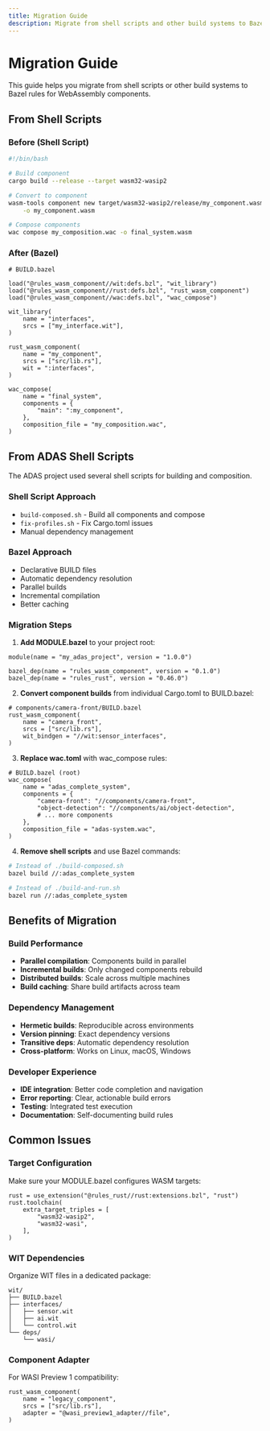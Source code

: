 ```yaml
---
title: Migration Guide
description: Migrate from shell scripts and other build systems to Bazel rules for WebAssembly components
---
```


# Migration Guide

This guide helps you migrate from shell scripts or other build systems to Bazel rules for WebAssembly components.

## From Shell Scripts

### Before (Shell Script)

```bash
#!/bin/bash

# Build component
cargo build --release --target wasm32-wasip2

# Convert to component
wasm-tools component new target/wasm32-wasip2/release/my_component.wasm \
    -o my_component.wasm

# Compose components
wac compose my_composition.wac -o final_system.wasm
```

### After (Bazel)

```starlark
# BUILD.bazel

load("@rules_wasm_component//wit:defs.bzl", "wit_library")
load("@rules_wasm_component//rust:defs.bzl", "rust_wasm_component")
load("@rules_wasm_component//wac:defs.bzl", "wac_compose")

wit_library(
    name = "interfaces",
    srcs = ["my_interface.wit"],
)

rust_wasm_component(
    name = "my_component",
    srcs = ["src/lib.rs"],
    wit = ":interfaces",
)

wac_compose(
    name = "final_system",
    components = {
        "main": ":my_component",
    },
    composition_file = "my_composition.wac",
)
```

## From ADAS Shell Scripts

The ADAS project used several shell scripts for building and composition.

### Shell Script Approach

- `build-composed.sh` - Build all components and compose
- `fix-profiles.sh` - Fix Cargo.toml issues
- Manual dependency management

### Bazel Approach

- Declarative BUILD files
- Automatic dependency resolution
- Parallel builds
- Incremental compilation
- Better caching

### Migration Steps

1. **Add MODULE.bazel** to your project root:

```starlark
module(name = "my_adas_project", version = "1.0.0")

bazel_dep(name = "rules_wasm_component", version = "0.1.0")
bazel_dep(name = "rules_rust", version = "0.46.0")
```

2. **Convert component builds** from individual Cargo.toml to BUILD.bazel:

```starlark
# components/camera-front/BUILD.bazel
rust_wasm_component(
    name = "camera_front",
    srcs = ["src/lib.rs"],
    wit_bindgen = "//wit:sensor_interfaces",
)
```

3. **Replace wac.toml** with wac_compose rules:

```starlark
# BUILD.bazel (root)
wac_compose(
    name = "adas_complete_system",
    components = {
        "camera-front": "//components/camera-front",
        "object-detection": "//components/ai/object-detection",
        # ... more components
    },
    composition_file = "adas-system.wac",
)
```

4. **Remove shell scripts** and use Bazel commands:

```bash
# Instead of ./build-composed.sh
bazel build //:adas_complete_system

# Instead of ./build-and-run.sh
bazel run //:adas_complete_system
```

## Benefits of Migration

### Build Performance

- **Parallel compilation**: Components build in parallel
- **Incremental builds**: Only changed components rebuild
- **Distributed builds**: Scale across multiple machines
- **Build caching**: Share build artifacts across team

### Dependency Management

- **Hermetic builds**: Reproducible across environments
- **Version pinning**: Exact dependency versions
- **Transitive deps**: Automatic dependency resolution
- **Cross-platform**: Works on Linux, macOS, Windows

### Developer Experience

- **IDE integration**: Better code completion and navigation
- **Error reporting**: Clear, actionable build errors
- **Testing**: Integrated test execution
- **Documentation**: Self-documenting build rules

## Common Issues

### Target Configuration

Make sure your MODULE.bazel configures WASM targets:

```starlark
rust = use_extension("@rules_rust//rust:extensions.bzl", "rust")
rust.toolchain(
    extra_target_triples = [
        "wasm32-wasip2",
        "wasm32-wasi",
    ],
)
```

### WIT Dependencies

Organize WIT files in a dedicated package:

```
wit/
├── BUILD.bazel
├── interfaces/
│   ├── sensor.wit
│   ├── ai.wit
│   └── control.wit
└── deps/
    └── wasi/
```

### Component Adapter

For WASI Preview 1 compatibility:

```starlark
rust_wasm_component(
    name = "legacy_component",
    srcs = ["src/lib.rs"],
    adapter = "@wasi_preview1_adapter//file",
)
```
